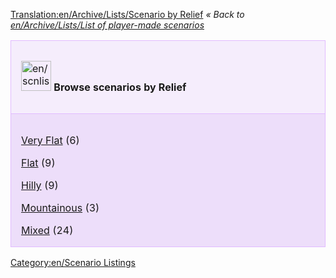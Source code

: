 [[Translation:en/Archive/Lists/Scenario by Relief]]
''« Back to [[en/Archive/Lists/List of player-made scenarios]]''

{| cellspacing="3" class="mainpagetable" align="center" width="100%"
|- valign="top" 
|style="font-size: 100%; BACKGROUND-COLOR: #F5EDFC; border: 1px solid #E1BBFF; margin: 0; padding: 1em; text-align: left; width:14%"|[[File:en/scnlist-relief.png|48px]] <font size="3">'''Browse scenarios by Relief'''</font>
|-
|style="font-size: 100%; BACKGROUND-COLOR: #EDDEFA; border: 1px solid #E1BBFF; margin: 0; padding: 1em 1em 0em 1em; text-align: left;"|

[[en/Archive/Lists/Very Flat Scenarios|Very Flat]] (6)

[[en/Archive/Lists/Flat Scenarios|Flat]] (9)

[[en/Archive/Lists/Hilly Scenarios|Hilly]] (9)

[[en/Archive/Lists/Mountainous Scenarios|Mountainous]] (3)

[[en/Archive/Lists/Mixed Relief Scenarios|Mixed]] (24)

|}

[[Category:en/Scenario Listings]]